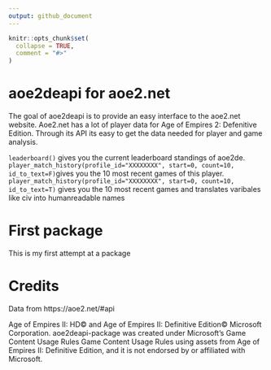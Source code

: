 ```yaml
---
output: github_document
---
```


<!-- README.md is generated from README.Rmd. Please edit that file -->

```r
knitr::opts_chunk$set(
  collapse = TRUE,
  comment = "#>"
)
```

# aoe2deapi for aoe2.net

<!-- badges: start -->
<!-- badges: end -->

The goal of aoe2deapi is to provide an easy interface to the aoe2.net website.
Aoe2.net has a lot of player data for Age of Empires 2: Defenitive Edition. Through its API its easy to get the data needed for player and game analysis.

`leaderboard()` gives you the current leaderboard standings of aoe2de.
`player_match_history(profile_id="XXXXXXXX", start=0, count=10, id_to_text=F)`gives you the 10 most recent games of this player.
`player_match_history(profile_id="XXXXXXXX", start=0, count=10, id_to_text=T)` gives you the 10 most recent games and translates varibales like civ into humanreadable names

# First package

This is my first attempt at a package

# Credits

Data from https://aoe2.net/#api

Age of Empires II: HD© and Age of Empires II: Definitive Edition© Microsoft Corporation. aoe2deapi-package was created under Microsoft's Game Content Usage Rules Game Content Usage Rules using assets from Age of Empires II: Definitive Edition, and it is not endorsed by or affiliated with Microsoft.
